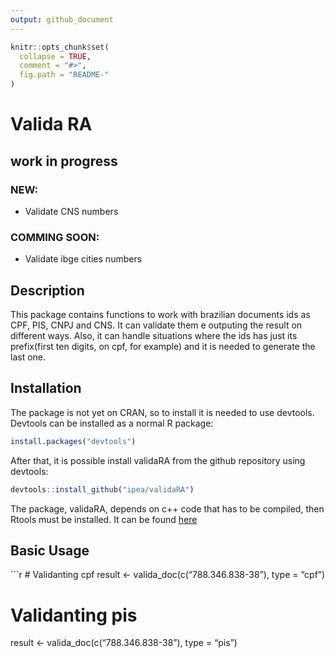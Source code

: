 ```yaml
---
output: github_document
---
```


<!-- README.md is generated from README.Rmd. Please edit that file -->

```r
knitr::opts_chunk$set(
  collapse = TRUE,
  comment = "#>",
  fig.path = "README-"
)
```

# Valida RA


## work in progress 

### NEW:

-   Validate CNS numbers

### COMMING SOON:
  * Validate ibge cities numbers

## Description 

This package contains functions to work with brazilian documents ids as CPF, PIS, CNPJ and CNS. It can validate them e outputing the result on different ways. Also, it can handle situations where the ids has just its prefix(first ten digits, on cpf, for example) and it is needed to generate the last one. 

## Installation

The package is not yet on CRAN, so to install it is needed to use devtools. Devtools can be installed as a normal R package:

```r
install.packages("devtools") 
````

After that, it is possible install validaRA from the github repository using devtools:

```r
devtools::install_github("ipea/validaRA") 
````

The package, validaRA, depends on c++ code that has to be compiled, then Rtools must be installed. It can be found [here](https://cran.r-project.org/bin/windows/Rtools/)

## Basic Usage

```r
# Validanting cpf
result <- valida_doc(c("788.346.838-38"), type = "cpf")

# Validanting pis
result <- valida_doc(c("788.346.838-38"), type = "pis")
